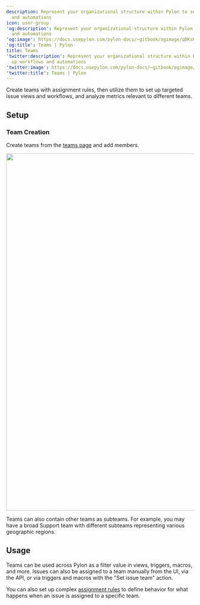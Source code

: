 ---
description: Represent your organizational structure within Pylon to set up workflows
  and automations
icon: user-group
'og:description': Represent your organizational structure within Pylon to set up workflows
  and automations
'og:image': https://docs.usepylon.com/pylon-docs/~gitbook/ogimage/qDKsPMkfgHho2FihyLIc
'og:title': Teams | Pylon
title: Teams
'twitter:description': Represent your organizational structure within Pylon to set
  up workflows and automations
'twitter:image': https://docs.usepylon.com/pylon-docs/~gitbook/ogimage/qDKsPMkfgHho2FihyLIc
'twitter:title': Teams | Pylon
---
Create teams with assignment rules, then utilize them to set up targeted issue views and workflows, and analyze metrics relevant to different teams.

## Setup

### Team Creation

Create teams from the [teams page](https://app.usepylon.com/settings/teams/management) and add members.

<Frame>
<img alt="" class="block" data-testid="zoom-image" fetchpriority="high" height="956" sizes="(max-width: 640px) 400px, 768px" src="/images/786c96ec.png" width="2046"/>
</Frame>

Teams can also contain other teams as subteams. For example, you may have a broad Support team with different subteams representing various geographic regions.

## Usage

Teams can be used across Pylon as a filter value in views, triggers, macros, and more. Issues can also be assigned to a team manually from the UI, via the API, or via triggers and macros with the "Set issue team" action.

You can also set up complex [assignment rules](/pylon-docs/support-workflows/assignment-rules) to define behavior for what happens when an issue is assigned to a specific team.
